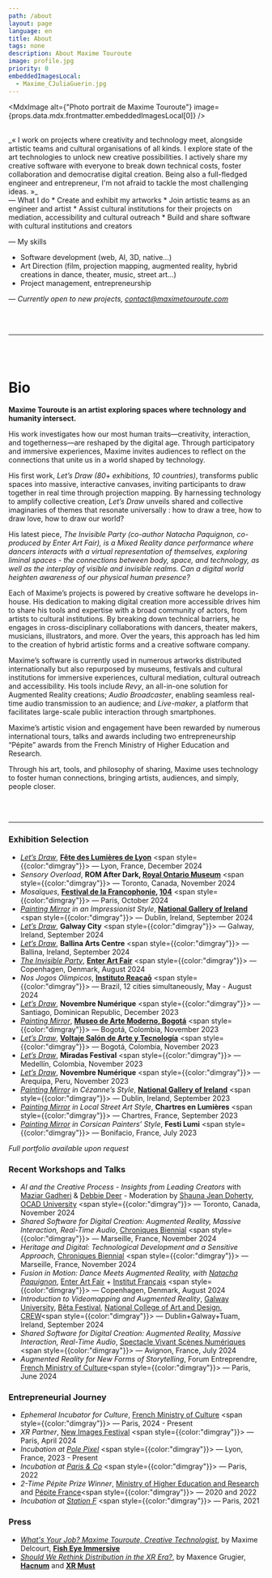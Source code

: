 ```yaml
---
path: /about
layout: page
language: en
title: About
tags: none
description: About Maxime Touroute
image: profile.jpg
priority: 0
embeddedImagesLocal:
  - Maxime_CJuliaGuerin.jpg
---
```


<MdxImage alt={"Photo portrait de Maxime Touroute"} image={props.data.mdx.frontmatter.embeddedImagesLocal[0]} />

<br/>
_« I work on projects where creativity and technology meet, alongside artistic teams and cultural organisations of all kinds. I explore state of the art technologies to unlock new creative possibilities. I actively share my creative software with everyone to break down technical costs, foster collaboration and democratise digital creation. Being also a full-fledged engineer and entrepreneur, I'm not afraid to tackle the most challenging ideas. »_
<br />
— What I do
* Create and exhibit my artworks
* Join artistic teams as an engineer and artist
* Assist cultural institutions for their projects on mediation, accessibility and cultural outreach
* Build and share software with cultural institutions and creators

— My skills
* Software development (web, AI, 3D, native...)
* Art Direction (film, projection mapping, augmented reality, hybrid creations in dance, theater, music, street art...)
* Project management, entrepreneurship

*— Currently open to new projects, [contact@maximetouroute.com](mailto:contact@maximetouroute.com)*

<br />
<br />

___

<br />
<br />

# Bio 

__Maxime Touroute is an artist exploring spaces where technology and humanity intersect.__

His work investigates how our most human traits—creativity, interaction, and togetherness—are reshaped by the digital age. Through participatory and immersive experiences, Maxime invites audiences to reflect on the connections that unite us in a world shaped by technology.

His first work, *Let’s Draw* *(80+ exhibitions, 10 countries)*, transforms public spaces into massive, interactive canvases, inviting participants to draw together in real time through projection mapping. By harnessing technology to amplify collective creation, *Let’s Draw* unveils shared and collective imaginaries of themes that resonate universally : how to draw a tree, how to draw love, how to draw our world?

His latest piece, *The Invisible Party (co-author Natacha Paquignon, co-produced by Enter Art Fair), is a Mixed Reality dance performance where dancers interacts with a virtual representation of themselves, exploring liminal spaces - the connections between body, space, and technology, as well as the interplay of visible and invisible realms. Can a digital world heighten awareness of our physical human presence?*

Each of Maxime’s projects is powered by creative software he develops in-house. His dedication to making digital creation more accessible drives him to share his tools and expertise with a broad community of actors, from artists to cultural institutions. By breaking down technical barriers, he engages in cross-disciplinary collaborations with dancers, theater makers, musicians, illustrators, and more. Over the years, this approach has led him to the creation of hybrid artistic forms and a creative software company.

Maxime’s software is currently used in numerous artworks distributed internationally but also repurposed by museums, festivals and cultural institutions for immersive experiences, cultural mediation, cultural outreach and accessibility. His tools include *Revy*, an all-in-one solution for Augmented Reality creations; *Audio Broadcaster*, enabling seamless real-time audio transmission to an audience; and *Live-maker*, a platform that facilitates large-scale public interaction through smartphones.

Maxime’s artistic vision and engagement have been rewarded by numerous international tours, talks and awards including two entrepreneurship “Pépite” awards from the French Ministry of Higher Education and Research.

Through his art, tools, and philosophy of sharing, Maxime uses technology to foster human connections, bringing artists, audiences, and simply, people closer.

<br />
<br />

---
  
### Exhibition Selection

- _[Let’s Draw](/livedrawing#content)_, **[Fête des Lumières de Lyon](https://www.fetedeslumieres.lyon.fr/fr)** <span style={{color:"dimgray"}}> — Lyon, France, December 2024</span>
- _Sensory Overload_, **ROM After Dark, [Royal Ontario Museum](https://www.rom.on.ca/)** <span style={{color:"dimgray"}}> — Toronto, Canada, November 2024</span>
- _Mosaïques_, **[Festival de la Francophonie](https://francophonie2024.gouv.fr/refaire-le-monde-le-festival-de-la-francophonie/index.html), [104](https://www.104.fr/)** <span style={{color:"dimgray"}}> — Paris, October 2024</span>
- _[Painting Mirror](/painting-mirror#content) in an Impressionist Style_, **[National Gallery of Ireland](https://www.nationalgallery.ie/)** <span style={{color:"dimgray"}}> — Dublin, Ireland, September 2024</span>
- _[Let’s Draw](/livedrawing#content)_, **Galway City** <span style={{color:"dimgray"}}> — Galway, Ireland, September 2024</span>
- _[Let’s Draw](/livedrawing#content)_, **Ballina Arts Centre** <span style={{color:"dimgray"}}> — Ballina, Ireland, September 2024</span>
- _[The Invisible Party](/the-invisible-party#content)_, **[Enter Art Fair](https://www.enterartfair.com/)** <span style={{color:"dimgray"}}> — Copenhagen, Denmark, August 2024</span>
- _Nos Jogos Olimpicos_, **[Instituto Reaçaō](https://institutoreacao.org.br/)** <span style={{color:"dimgray"}}> — Brazil, 12 cities simultaneously, May - August 2024</span>
- _[Let’s Draw](/livedrawing#content)_, **Novembre Numérique** <span style={{color:"dimgray"}}> — Santiago, Dominican Republic, December 2023</span>
- _[Painting Mirror](/painting-mirror#content)_, **[Museo de Arte Moderno, Bogotá](https://www.mambogota.com/en/)** <span style={{color:"dimgray"}}> — Bogotá, Colombia, November 2023</span>
- _[Let’s Draw](/livedrawing#content)_, **[Voltaje Salón de Arte y Tecnología](https://voltaje.co/)** <span style={{color:"dimgray"}}> — Bogotá, Colombia, November 2023</span>
- _[Let’s Draw](/livedrawing#content)_, **Miradas Festival** <span style={{color:"dimgray"}}> — Medellín, Colombia, November 2023</span>
- _[Let’s Draw](/livedrawing#content)_, **Novembre Numérique** <span style={{color:"dimgray"}}> — Arequipa, Peru, November 2023</span>
- _[Painting Mirror](/painting-mirror#content) in Cézanne’s Style_, **[National Gallery of Ireland](https://www.nationalgallery.ie/)** <span style={{color:"dimgray"}}> — Dublin, Ireland, September 2023</span>
- _[Painting Mirror](/painting-mirror#content) in Local Street Art Style_, **Chartres en Lumières** <span style={{color:"dimgray"}}> — Chartres, France, September 2023</span>
- _[Painting Mirror](/painting-mirror#content) in Corsican Painters’ Style_, **Festi Lumi** <span style={{color:"dimgray"}}> — Bonifacio, France, July 2023</span>

_Full portfolio available upon request_

### Recent Workshops and Talks

- _AI and the Creative Process - Insights from Leading Creators_ with [Maziar Gadheri](https://maziart.ca/) & [Debbie Deer](https://www.debbiedeerproductions.com/) - Moderation by [Shauna Jean Doherty](https://www.shaunajeandoherty.com/), [OCAD University](https://www.ocadu.ca/) <span style={{color:"dimgray"}}> — Toronto, Canada, November 2024</span> 
- _Shared Software for Digital Creation: Augmented Reality, Massive Interaction, Real-Time Audio_, [Chroniques Biennial](https://chroniques.org/rendez-vous/biennale-2024/) <span style={{color:"dimgray"}}> — Marseille, France, November 2024</span>
- _Heritage and Digital: Technological Development and a Sensitive Approach_, [Chroniques Biennial](https://chroniques.org/rendez-vous/biennale-2024/) <span style={{color:"dimgray"}}> — Marseille, France, November 2024</span> 
- _Fusion in Motion: Dance Meets Augmented Reality, with [Natacha Paquignon](https://natachapaquignon.com)_, [Enter Art Fair](https://www.enterartfair.com/) + [Institut Français](https://institutfrancais.dk/fr) <span style={{color:"dimgray"}}> — Copenhagen, Denmark, August 2024</span> 
- _Introduction to Videomapping and Augmented Reality_, [Galway University](https://www.universityofgalway.ie/), [Bêta Festival](https://betafestival.ie/), [National College of Art and Design](https://www.ncad.ie/), [CREW](https://crewdigital.ie/)<span style={{color:"dimgray"}}> — Dublin+Galway+Tuam, Ireland, September 2024</span> 
- _Shared Software for Digital Creation: Augmented Reality, Massive Interaction, Real-Time Audio_, [Spectacle Vivant Scènes Numériques](https://spectaclevivant-scenesnumeriques.fr/) <span style={{color:"dimgray"}}> — Avignon, France, July 2024</span>
- _Augmented Reality for New Forms of Storytelling_, Forum Entreprendre, [French Ministry of Culture](https://www.culture.gouv.fr/)<span style={{color:"dimgray"}}> — Paris, June 2024</span> 

### Entrepreneurial Journey

- _Ephemeral Incubator for Culture_, [French Ministry of Culture](https://www.culture.gouv.fr/) <span style={{color:"dimgray"}}> — Paris, 2024 - Present</span> 
- _XR Partner_, [New Images Festival](https://newimages-hub.com/en/)  <span style={{color:"dimgray"}}> — Paris, April 2024</span> 
- _Incubation at [Pole Pixel](https://polepixel.fr/)_  <span style={{color:"dimgray"}}> — Lyon, France, 2023 - Present</span> 
- _Incubation at [Paris & Co](https://www.parisandco.com/)_ <span style={{color:"dimgray"}}> — Paris, 2022</span> 
- _2-Time Pépite Prize Winner_, [Ministry of Higher Education and Research](https://www.enseignementsup-recherche.gouv.fr/fr) and [Pépite France](https://www.pepite-france.fr/)<span style={{color:"dimgray"}}> — 2020 and 2022</span> 
- _Incubation at [Station F](https://stationf.co/)_ <span style={{color:"dimgray"}}> — Paris, 2021</span> 

### Press

- _[What's Your Job? Maxime Touroute, Creative Technologist](https://fisheyeimmersive.com/article/cest-quoi-ton-job-maxime-touroute-creative-technologist/)_, by Maxime Delcourt, **[Fish Eye Immersive](https://fisheyeimmersive.com/)**
- _[Should We Rethink Distribution in the XR Era?](https://hacnum.org/hacnumedia/faut-il-repenser-la-diffusion-a-lheure-de-la-xr/)_, by Maxence Grugier, **[Hacnum](https://hacnum.org/)** and **[XR Must](https://xrmust.com/)**
